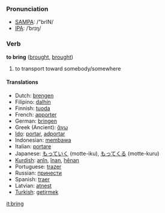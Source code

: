 === Pronunciation ===
*[[w:SAMPA|SAMPA]]: /"brIN/
*[[w:IPA|IPA]]: /ˈbrɪŋ/

=== Verb ===

'''to bring''' ([[brought]], [[brought]])

# to transport toward somebody/somewhere

==== Translations ====
*Dutch: [[brengen]]
*Filipino: [[dalhín]]
*Finnish: [[tuoda]]
*French: [[apporter]]
*German: [[bringen]]
*Greek (Ancient): [[ἄγω]]
*[[Ido]]: [[portar]], [[adportar]]
*Indonesian: [[bawa|membawa]]
*Italian: [[portare]]
*Japanese: [[もっていく]] (motte-iku), [[もってくる]] (motte-kuru)
*[[Kurdish]]: [[anîn]], [[înan]], [[hênan]]
*Portuguese: [[trazer]]
*Russian: [[принести]]
*Spanish: [[traer]]
*Latvian: [[atnest]]
*[[Turkish]]: [[getirmek]]
[[it:bring]]